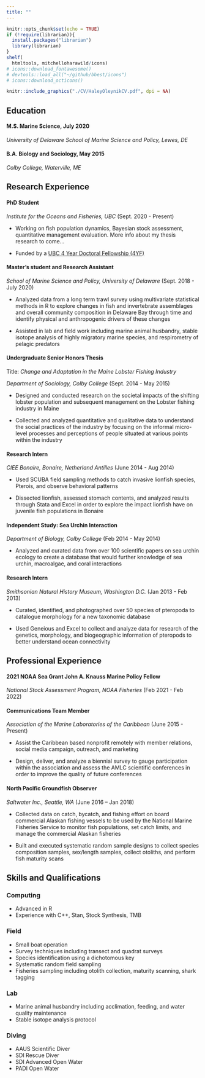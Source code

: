 ```yaml
---
title: ""
---
```


```r
knitr::opts_chunk$set(echo = TRUE)
if (!require(librarian)){
  install.packages("librarian")
  library(librarian)
}
shelf(
  htmltools, mitchelloharawild/icons)
# icons::download_fontawesome()
# devtools::load_all("~/github/bbest/icons")
# icons::download_octicons()
```

```r
knitr::include_graphics("./CV/HaleyOleynikCV.pdf", dpi = NA)
```


## Education 

#### **M.S. Marine Science**, July 2020
*University of Delaware School of Marine Science and Policy, Lewes, DE*

#### **B.A. Biology and Sociology**, May 2015 
*Colby College, Waterville, ME* 

## Research Experience

#### **PhD Student** 
*Institute for the Oceans and Fisheries, UBC* (Sept. 2020 - Present)

- Working on fish population dynamics, Bayesian stock assessment, quantitative management evaluation. More info about my thesis research to come... 

- Funded by a [UBC 4 Year Doctoral Fellowship (4YF)](https://www.grad.ubc.ca/awards/four-year-doctoral-fellowship-4yf)

#### **Master's student and Research Assistant** 
*School of Marine Science and Policy, University of Delaware* (Sept. 2018 - July 2020)

- Analyzed data from a long term trawl survey using multivariate statistical methods in R to explore changes in fish and invertebrate assemblages and overall community composition in Delaware Bay through time and identify physical and anthropogenic drivers of these changes

- Assisted in lab and field work including marine animal husbandry, stable isotope analysis of highly migratory marine species, and respirometry of pelagic predators

#### **Undergraduate Senior Honors Thesis**
Title: *Change and Adaptation in the Maine Lobster Fishing Industry*

*Department of Sociology, Colby College* (Sept. 2014 - May 2015)

- Designed and conducted research on the societal impacts of the shifting lobster population and subsequent management on the Lobster fishing industry in Maine

- Collected and analyzed quantitative and qualitative data to understand the social practices of the industry by focusing on the informal micro-level processes and perceptions of people situated at various points within the industry

#### **Research Intern**
*CIEE Bonaire, Bonaire, Netherland Antilles* (June 2014 - Aug 2014)

- Used SCUBA field sampling methods to catch invasive lionfish species, Pterois, and observe behavioral patterns

- Dissected lionfish, assessed stomach contents, and analyzed results through Stata and Excel in order to explore the impact lionfish have on juvenile fish populations in Bonaire

#### **Independent Study: Sea Urchin Interaction** 
*Department of Biology, Colby College* (Feb 2014 - May 2014)

- Analyzed and curated data from over 100 scientific papers on sea urchin ecology to create a database that would further knowledge of sea urchin, macroalgae, and coral interactions

#### **Research Intern**
*Smithsonian Natural History Museum, Washington D.C.* (Jan 2013 - Feb 2013)

- Curated, identified, and photographed over 50 species of pteropoda to catalogue morphology for a new taxonomic database

- Used Geneious and Excel to collect and analyze data for research of the genetics, morphology, and biogeographic information of pteropods to better understand ocean connectivity

## Professional Experience

#### **2021 NOAA Sea Grant John A. Knauss Marine Policy Fellow**
*National Stock Assessment Program, NOAA Fisheries* (Feb 2021 - Feb 2022)

#### **Communications Team Member** 
*Association of the Marine Laboratories of the Caribbean* (June 2015 - Present)

- Assist the Caribbean based nonprofit remotely with member relations, social media campaign, outreach, and marketing

- Design, deliver, and analyze a biennial survey to gauge participation within the association and assess the AMLC scientific conferences in order to improve the quality of future conferences

#### **North Pacific Groundfish Observer**
*Saltwater Inc., Seattle, WA* (June 2016 – Jan 2018)

- Collected data on catch, bycatch, and fishing effort on board commercial Alaskan fishing vessels to be used by the National Marine Fisheries Service to monitor fish populations, set catch limits, and manage the commercial Alaskan fisheries

- Built and executed systematic random sample designs to collect species composition samples, sex/length samples, collect otoliths, and perform fish maturity scans


## Skills and Qualifications

### **Computing** 

- Advanced in R
- Experience with C++, Stan, Stock Synthesis, TMB 

### **Field** 

- Small boat operation
- Survey techniques including transect and quadrat surveys
- Species identification using a dichotomous key
- Systematic random field sampling
- Fisheries sampling including otolith collection, maturity scanning, shark tagging

### **Lab** 

- Marine animal husbandry including acclimation, feeding, and water quality maintenance
- Stable isotope analysis protocol

### **Diving** 
- AAUS Scientific Diver 
- SDI Rescue Diver
- SDI Advanced Open Water
- PADI Open Water





